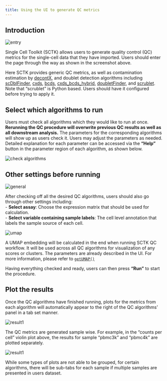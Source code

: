 ```yaml
---
title: Using the UI to generate QC metrics
---
```


## Introduction

![entry](qc_ui_entry.png)\

Single Cell Toolkit (SCTK) allows users to generate quality control (QC) metrics for the single-cell data that they have imported. Users should enter the page through the way as shown in the screenshot above.  

Here SCTK provides generic QC metrics, as well as contamination estimation by [decontX](https://rdrr.io/bioc/celda/man/decontX.html), and doublet detection algorithms including [scDblFinder](https://rdrr.io/bioc/scDblFinder/), [cxds](https://rdrr.io/bioc/scds/man/cxds.html), [bcds](https://rdrr.io/bioc/scds/man/bcds.html), [cxds_bcds_hybrid](https://rdrr.io/bioc/scds/man/cxds_bcds_hybrid.html), [doubletFinder](https://rdrr.io/github/chris-mcginnis-ucsf/DoubletFinder/man/doubletFinder.html), and [scrublet](https://github.com/swolock/scrublet). Note that "scrublet" is Python based. Users should have it configured before trying to apply it.  

## Select which algorithms to run

Users must check all algorithms which they would like to run at once. **Rerunning the QC procedure will overwrite previous QC results as well as all downstream analysis.** The parameters for the corresponding algorithms will show up as users check it. Users may adjust the parameters as needed. Detailed explanation for each parameter can be accessed via the **"Help"** button in the parameter region of each algorithm, as shown below.  

![check algorithms](qc_ui_checkAlgo.png)\

## Other settings before running

![general](qc_ui_general.png)\

After checking off all the desired QC algorithms, users should also go through other settings including:  
- **Select assay**: Choose the expression matrix that should be used for calculation.  
- **Select variable containing sample labels**: The cell level annotation that labels the sample source of each cell.  

![umap](qc_ui_umap.png)\

A UMAP embedding will be calculated in the end when running SCTK QC workflow. It will be used across all QC algorithms for visualization of any scores or clusters. The parameters are already described in the UI. For more information, please refer to [`getUMAP()`](../reference/getUMAP.html)  

Having everything checked and ready, users can then press **"Run"** to start the procedure.

## Plot the results

Once the QC algorithms have finished running, plots for the metrics from each algorithm will automatically appear to the right of the QC algorithms' panel in a tab set manner. 

![result1](qc_ui_result1.png)\

The QC metrics are generated sample wise. For example, in the "counts per cell" violin plot above, the results for sample "pbmc3k" and "pbmc4k" are plotted separately. 

![result1](qc_ui_result2.png)\

While some types of plots are not able to be grouped, for certain algorithms, there will be sub-tabs for each sample if multiple samples are presented in users dataset.  
